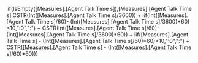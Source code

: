 iif(IsEmpty([Measures].[Agent Talk Time s]),[Measures].[Agent Talk Time s],CSTR(Int([Measures].[Agent Talk Time s]/3600)) + iif(Int([Measures].[Agent Talk Time s]/60)- (Int([Measures].[Agent Talk Time s]/3600)*60)<10,":0",":") + CSTR(Int([Measures].[Agent Talk Time s]/60)- (Int([Measures].[Agent Talk Time s]/3600)*60)) + iif([Measures].[Agent Talk Time s] - (Int([Measures].[Agent Talk Time s]/60)*60)<10,":0",":") + CSTR([Measures].[Agent Talk Time s] - (Int([Measures].[Agent Talk Time s]/60)*60)))